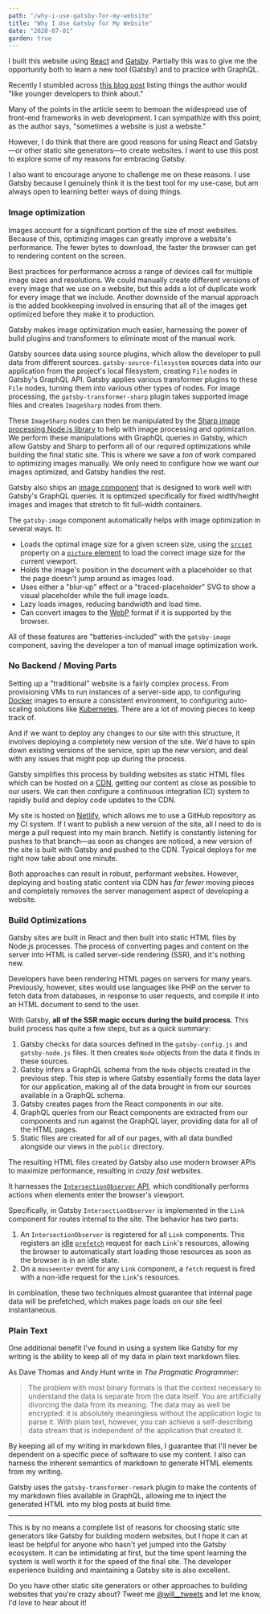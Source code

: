 ```yaml
---
path: "/why-i-use-gatsby-for-my-website"
title: "Why I Use Gatsby for My Website"
date: "2020-07-01"
garden: true
---
```


I built this website using [React](https://reactjs.org/) and [Gatsby](https://www.gatsbyjs.org/). Partially this was to give me the opportunity both to learn a new tool (Gatsby) and to practice with GraphQL.

Recently I stumbled across [this blog post](https://beesbuzz.biz/blog/2934-Advice-to-young-web-developers) listing things the author would "like younger developers to think about."

Many of the points in the article seem to bemoan the widespread use of front-end frameworks in web development. I can sympathize with this point; as the author says, "sometimes a website is just a website."

However, I do think that there are good reasons for using React and Gatsby&mdash;or other static site generators&mdash;to create websites. I want to use this post to explore some of my reasons for embracing Gatsby.

I also want to encourage anyone to challenge me on these reasons. I use Gatsby because I genuinely think it is the best tool for my use-case, but am always open to learning better ways of doing things.

### Image optimization

Images account for a significant portion of the size of most websites. Because of this, optimizing images can greatly improve a website's performance. The fewer bytes to download, the faster the browser can get to rendering content on the screen.

Best practices for performance across a range of devices call for multiple image sizes and resolutions. We could manually create different versions of every image that we use on a website, but this adds a lot of duplicate work for every image that we include. Another downside of the manual approach is the added bookkeeping involved in ensuring that all of the images get optimized before they make it to production.

Gatsby makes image optimization much easier, harnessing the power of build plugins and transformers to eliminate most of the manual work.

Gatsby sources data using source plugins, which allow the developer to pull data from different sources. `gatsby-source-filesystem` sources data into our application from the project's local filesystem, creating `File` nodes in Gatsby's GraphQL API. Gatsby applies various transformer plugins to these `File` nodes, turning them into various other types of nodes. For image processing, the `gatsby-transformer-sharp` plugin takes supported image files and creates `ImageSharp` nodes from them.

These `ImageSharp` nodes can then be manipulated by the [Sharp image processing Node.js library](https://github.com/lovell/sharp) to help with image processing and optimization. We perform these manipulations with GraphQL queries in Gatsby, which allow Gatsby and Sharp to perform all of our required optimizations while building the final static site. This is where we save a _ton_ of work compared to optimizing images manually. We only need to configure how we want our images optimized, and Gatsby handles the rest.

Gatsby also ships an [image component](https://www.gatsbyjs.org/packages/gatsby-image/) that is designed to work well with Gatsby's GraphQL queries. It is optimized specifically for fixed width/height images and images that stretch to fit full-width containers.

The `gatsby-image` component automatically helps with image optimization in several ways. It:

- Loads the optimal image size for a given screen size, using the [`srcset`](https://developer.mozilla.org/en-US/docs/Web/API/HTMLImageElement/srcset) property on a [`picture` element](https://developer.mozilla.org/en-US/docs/Web/HTML/Element/picture) to load the correct image size for the current viewport.
- Holds the image's position in the document with a placeholder so that the page doesn't jump around as images load.
- Uses either a "blur-up" effect or a "traced-placeholder" SVG to show a visual placeholder while the full image loads.
- Lazy loads images, reducing bandwidth and load time.
- Can convert images to the [WebP](https://developers.google.com/speed/webp/) format if it is supported by the browser.

All of these features are "batteries-included" with the `gatsby-image` component, saving the developer a ton of manual image optimization work.

### No Backend / Moving Parts

Setting up a "traditional" website is a fairly complex process. From provisioning VMs to run instances of a server-side app, to configuring [Docker](https://www.docker.com/) images to ensure a consistent environment, to configuring auto-scaling solutions like [Kubernetes](https://kubernetes.io/). There are a lot of moving pieces to keep track of.

And if we want to deploy any changes to our site with this structure, it involves deploying a completely new version of the site. We'd have to spin down existing versions of the service, spin up the new version, and deal with any issues that might pop up during the process.

Gatsby simplifies this process by building websites as static HTML files which can be hosted on a [CDN](https://developer.mozilla.org/en-US/docs/Glossary/CDN), getting our content as close as possible to our users. We can then configure a continuous integration (CI) system to rapidly build and deploy code updates to the CDN.

My site is hosted on [Netlify](https://www.netlify.com/), which allows me to use a GitHub repository as my CI system. If I want to publish a new version of the site, all I need to do is merge a pull request into my main branch. Netlify is constantly listening for pushes to that branch&mdash;as soon as changes are noticed, a new version of the site is built with Gatsby and pushed to the CDN. Typical deploys for me right now take about one minute.

Both approaches can result in robust, performant websites. However, deploying and hosting static content via CDN has _far fewer_ moving pieces and completely removes the server management aspect of developing a website.

### Build Optimizations

Gatsby sites are built in React and then built into static HTML files by Node.js processes. The process of converting pages and content on the server into HTML is called server-side rendering (SSR), and it's nothing new.

Developers have been rendering HTML pages on servers for many years. Previously, however, sites would use languages like PHP on the server to fetch data from databases, in response to user requests, and compile it into an HTML document to send to the user.

With Gatsby, **all of the SSR magic occurs during the build process**. This build process has quite a few steps, but as a quick summary:

1. Gatsby checks for data sources defined in the `gatsby-config.js` and `gatsby-node.js` files. It then creates `Node` objects from the data it finds in these sources.
2. Gatsby infers a GraphQL schema from the `Node` objects created in the previous step. This step is where Gatsby essentially forms the data layer for our application, making all of the data brought in from our sources available in a GraphQL schema.
3. Gatsby creates pages from the React components in our site.
4. GraphQL queries from our React components are extracted from our components and run against the GraphQL layer, providing data for all of the HTML pages.
5. Static files are created for all of our pages, with all data bundled alongside our views in the `public` directory.

The resulting HTML files created by Gatsby also use modern browser APIs to maximize performance, resulting in _crazy fast_ websites.

It harnesses the [`IntersectionObserver` API](https://developer.mozilla.org/en-US/docs/Web/API/Intersection_Observer_API), which conditionally performs actions when elements enter the browser's viewport.

Specifically, in Gatsby `IntersectionObserver` is implemented in the `Link` component for routes internal to the site. The behavior has two parts:

1. An `IntersectionObserver` is registered for all `Link` components. This registers an [idle](https://developer.mozilla.org/en-US/docs/Web/API/Window/requestIdleCallback) [`prefetch`](https://developer.mozilla.org/en-US/docs/Web/HTTP/Link_prefetching_FAQ) request for each `Link`'s resources, allowing the browser to automatically start loading those resources as soon as the browser is in an idle state.
2. On a `mouseenter` event for any `Link` component, a `fetch` request is fired with a non-idle request for the `Link`'s resources.

In combination, these two techniques almost guarantee that internal page data will be prefetched, which makes page loads on our site feel instantaneous.

### Plain Text

One additional benefit I've found in using a system like Gatsby for my writing is the ability to keep all of my data in plain text markdown files.

As Dave Thomas and Andy Hunt write in _The Pragmatic Programmer_:

> The problem with most binary formats is that the context necessary to understand the data is separate from the data itself. You are artificially divorcing the data from its meaning. The data may as well be encrypted: it is absolutely meaningless without the application logic to parse it. With plain text, however, you can achieve a self-describing data stream that is independent of the application that created it.

By keeping all of my writing in markdown files, I guarantee that I'll never be dependent on a specific piece of software to use my content. I also can harness the inherent semantics of markdown to generate HTML elements from my writing.

Gatsby uses the `gatsby-transformer-remark` plugin to make the contents of my markdown files available in GraphQL, allowing me to inject the generated HTML into my blog posts at build time.

---

This is by no means a complete list of reasons for choosing static site generators like Gatsby for building modern websites, but I hope it can at least be helpful for anyone who hasn't yet jumped into the Gatsby ecosystem. It can be intimidating at first, but the time spent learning the system is well worth it for the speed of the final site. The developer experience building and maintaining a Gatsby site is also excellent.

Do you have other static site generators or other approaches to building websites that you're crazy about? Tweet me [@will\_\_tweets](https://twitter.com/will__tweets) and let me know, I'd love to hear about it!
